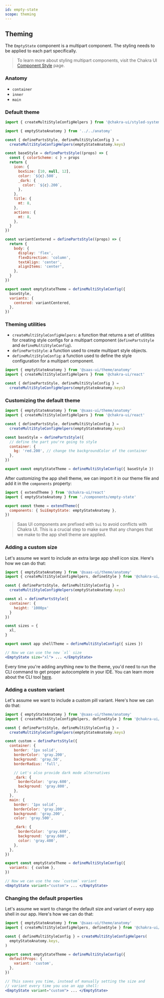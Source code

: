 ```yaml
---
id: empty-state
scope: theming
---
```


## Theming

The `EmptyState` component is a multipart component. The styling needs to be
applied to each part specifically.

> To learn more about styling multipart components, visit the Chakra UI
> [Component Style](https://chakra-ui.com/docs/styled-system/component-style#styling-multipart-components)
> page.

### Anatomy

- `container`
- `inner`
- `main`

### Default theme

```jsx live=false
import { createMultiStyleConfigHelpers } from '@chakra-ui/styled-system'

import { emptyStateAnatomy } from '../../anatomy'

const { definePartsStyle, defineMultiStyleConfig } =
  createMultiStyleConfigHelpers(emptyStateAnatomy.keys)

const baseStyle = definePartsStyle((props) => {
  const { colorScheme: c } = props
  return {
    icon: {
      boxSize: [10, null, 12],
      color: `${c}.500`,
      _dark: {
        color: `${c}.200`,
      },
    },
    title: {
      mt: 8,
    },
    actions: {
      mt: 8,
    },
  }
})

const variantCentered = definePartsStyle((props) => {
  return {
    body: {
      display: 'flex',
      flexDirection: 'column',
      textAlign: 'center',
      alignItems: 'center',
    },
  }
})

export const emptyStateTheme = defineMultiStyleConfig({
  baseStyle,
  variants: {
    centered: variantCentered,
  },
})
```

### Theming utilities

- `createMultiStyleConfigHelpers`: a function that returns a set of utilities
  for creating style configs for a multipart component (`definePartsStyle` and
  `defineMultiStyleConfig`).
- `definePartsStyle`: a function used to create multipart style objects.
- `defineMultiStyleConfig`: a function used to define the style configuration
  for a multipart component.

```jsx live=false
import { emptyStateAnatomy } from '@saas-ui/theme/anatomy'
import { createMultiStyleConfigHelpers } from '@chakra-ui/react'

const { definePartsStyle, defineMultiStyleConfig } =
  createMultiStyleConfigHelpers(emptyStateAnatomy.keys)
```

### Customizing the default theme

```jsx live=false
import { emptyStateAnatomy } from '@saas-ui/theme/anatomy'
import { createMultiStyleConfigHelpers } from '@chakra-ui/react'

const { definePartsStyle, defineMultiStyleConfig } =
  createMultiStyleConfigHelpers(emptyStateAnatomy.keys)

const baseStyle = definePartsStyle({
  // define the part you're going to style
  container: {
    bg: 'red.200', // change the backgroundColor of the container
  },
})

export const emptyStateTheme = defineMultiStyleConfig({ baseStyle })
```

After customizing the app shell theme, we can import it in our theme file and
add it in the `components` property:

```jsx live=false
import { extendTheme } from '@chakra-ui/react'
import { emptyStateAnatomy } from './components/empty-state'

export const theme = extendTheme({
  components: { SuiEmptyState: emptyStateAnatomy },
})
```

> Saas UI components are prefixed with `Sui` to avoid conflicts with Chakra UI.
> This is a crucial step to make sure that any changes that we make to the
> app shell theme are applied.

### Adding a custom size

Let's assume we want to include an extra large app shell icon size. Here's how
we can do that:

```jsx live=false
import { emptyStateAnatomy } from '@saas-ui/theme/anatomy'
import { createMultiStyleConfigHelpers, defineStyle } from '@chakra-ui/react'

const { definePartsStyle, defineMultiStyleConfig } =
  createMultiStyleConfigHelpers(emptyStateAnatomy.keys)

const xl = definePartsStyle({
  container: {
    height: '1000px'
  }
})

const sizes = {
  xl,
}

export const app shellTheme = defineMultiStyleConfig({ sizes })

// Now we can use the new `xl` size
<EmptyState size="xl"> ... </EmptyState>
```

Every time you're adding anything new to the theme, you'd need to run the CLI
command to get proper autocomplete in your IDE. You can learn more about the CLI
tool [here](/docs/styled-system/cli).

### Adding a custom variant

Let's assume we want to include a custom pill variant. Here's how we can do
that:

```jsx live=false
import { emptyStateAnatomy } from '@saas-ui/theme/anatomy'
import { createMultiStyleConfigHelpers, defineStyle } from '@chakra-ui/react'

const { definePartsStyle, defineMultiStyleConfig } =
  createMultiStyleConfigHelpers(emptyStateAnatomy.keys)

const custom = definePartsStyle({
  container: {
    border: '1px solid',
    borderColor: 'gray.200',
    background: 'gray.50',
    borderRadius: 'full',

    // Let's also provide dark mode alternatives
    _dark: {
      borderColor: 'gray.600',
      background: 'gray.800',
    },
  },
  main: {
    border: '1px solid',
    borderColor: 'gray.200',
    background: 'gray.200',
    color: 'gray.500',

    _dark: {
      borderColor: 'gray.600',
      background: 'gray.600',
      color: 'gray.400',
    },
  },
})

export const emptyStateTheme = defineMultiStyleConfig({
  variants: { custom },
})

// Now we can use the new `custom` variant
<EmptyState variant="custom"> ... </EmptyState>
```

### Changing the default properties

Let's assume we want to change the default size and variant of every app shell
in our app. Here's how we can do that:

```jsx live=false
import { emptyStateAnatomy } from '@saas-ui/theme/anatomy'
import { createMultiStyleConfigHelpers, defineStyle } from '@chakra-ui/react'

const { defineMultiStyleConfig } = createMultiStyleConfigHelpers(
  emptyStateAnatomy.keys,
)

export const emptyStateTheme = defineMultiStyleConfig({
  defaultProps: {
    variant: 'custom',
  },
})

// This saves you time, instead of manually setting the size and
// variant every time you use an app shell:
<EmptyState variant="custom"> ... </EmptyState>
```
